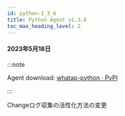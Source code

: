 ```yaml
---
id: python-1_3_6
title: Python Agent v1.3.6
toc_max_heading_level: 2
---
```



#### 2023年5月18日

:::note

Agent download: [whatap-python · PyPI](https://pypi.org/project/whatap-python/1.3.6/)

:::

<p><Status>Change</Status>ログ収集の活性化方法の変更</p>
